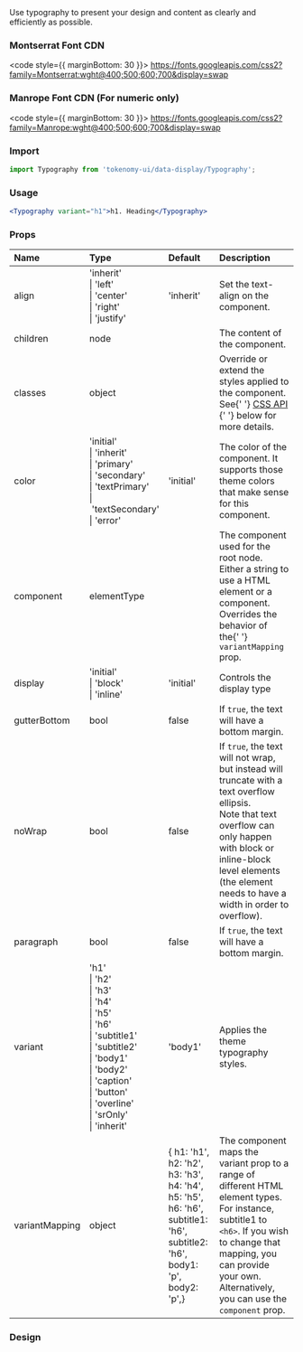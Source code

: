 
<Meta title="Components/Data Display/Typography/README" />

<div className="wrapper-docs">
  <Title>Typography</Title>
<Subtitle>
  Use typography to present your design and content as clearly and efficiently
  as possible.
</Subtitle>

### Montserrat Font CDN

<code style={{ marginBottom: 30 }}>
  https://fonts.googleapis.com/css2?family=Montserrat:wght@400;500;600;700&display=swap
</code>

### Manrope Font CDN (For numeric only)

<code style={{ marginBottom: 30 }}>
  https://fonts.googleapis.com/css2?family=Manrope:wght@400;500;600;700&display=swap
</code>

### Import

```jsx
import Typography from 'tokenomy-ui/data-display/Typography';
```

### Usage

```jsx
<Typography variant="h1">h1. Heading</Typography>
```

### Props

<table>
  <thead>
    <tr>
      <th align="left">Name</th>
      <th align="left">Type</th>
      <th align="left">Default</th>
      <th align="left">Description</th>
    </tr>
  </thead>
  <tbody>
    <tr>
      <td align="left">
        <span class="prop-name">align</span>
      </td>
      <td align="left">
        <span class="prop-type">
          'inherit'
          <br />
          |&nbsp;'left'
          <br />
          |&nbsp;'center'
          <br />
          |&nbsp;'right'
          <br />
          |&nbsp;'justify'
        </span>
      </td>
      <td align="left">
        <span class="prop-default">'inherit'</span>
      </td>
      <td align="left">Set the text-align on the component.</td>
    </tr>
    <tr>
      <td align="left">
        <span class="prop-name">children</span>
      </td>
      <td align="left">
        <span class="prop-type">node</span>
      </td>
      <td align="left"></td>
      <td align="left">The content of the component.</td>
    </tr>
    <tr>
      <td align="left">
        <span class="prop-name">classes</span>
      </td>
      <td align="left">
        <span class="prop-type">object</span>
      </td>
      <td align="left"></td>
      <td align="left">
        Override or extend the styles applied to the component. See{' '}
        <a href="https://v4.mui.com/api/typography/#css" target="_blank">
          CSS API
        </a>{' '}
        below for more details.
      </td>
    </tr>
    <tr>
      <td align="left">
        <span class="prop-name">color</span>
      </td>
      <td align="left">
        <span class="prop-type">
          'initial'
          <br />
          |&nbsp;'inherit'
          <br />
          |&nbsp;'primary'
          <br />
          |&nbsp;'secondary'
          <br />
          |&nbsp;'textPrimary'
          <br />
          |&nbsp;'textSecondary'
          <br />
          |&nbsp;'error'
        </span>
      </td>
      <td align="left">
        <span class="prop-default">'initial'</span>
      </td>
      <td align="left">
        The color of the component. It supports those theme colors that make
        sense for this component.
      </td>
    </tr>
    <tr>
      <td align="left">
        <span class="prop-name">component</span>
      </td>
      <td align="left">
        <span class="prop-type">elementType</span>
      </td>
      <td align="left"></td>
      <td align="left">
        The component used for the root node. Either a string to use a HTML
        element or a component. Overrides the behavior of the{' '}
        <code>variantMapping</code> prop.
      </td>
    </tr>
    <tr>
      <td align="left">
        <span class="prop-name">display</span>
      </td>
      <td align="left">
        <span class="prop-type">
          'initial'
          <br />
          |&nbsp;'block'
          <br />
          |&nbsp;'inline'
        </span>
      </td>
      <td align="left">
        <span class="prop-default">'initial'</span>
      </td>
      <td align="left">Controls the display type</td>
    </tr>
    <tr>
      <td align="left">
        <span class="prop-name">gutterBottom</span>
      </td>
      <td align="left">
        <span class="prop-type">bool</span>
      </td>
      <td align="left">
        <span class="prop-default">false</span>
      </td>
      <td align="left">
        If <code>true</code>, the text will have a bottom margin.
      </td>
    </tr>
    <tr>
      <td align="left">
        <span class="prop-name">noWrap</span>
      </td>
      <td align="left">
        <span class="prop-type">bool</span>
      </td>
      <td align="left">
        <span class="prop-default">false</span>
      </td>
      <td align="left">
        If <code>true</code>, the text will not wrap, but instead will truncate
        with a text overflow ellipsis.
        <br />
        Note that text overflow can only happen with block or inline-block level
        elements (the element needs to have a width in order to overflow).
      </td>
    </tr>
    <tr>
      <td align="left">
        <span class="prop-name">paragraph</span>
      </td>
      <td align="left">
        <span class="prop-type">bool</span>
      </td>
      <td align="left">
        <span class="prop-default">false</span>
      </td>
      <td align="left">
        If <code>true</code>, the text will have a bottom margin.
      </td>
    </tr>
    <tr>
      <td align="left">
        <span class="prop-name">variant</span>
      </td>
      <td align="left">
        <span class="prop-type">
          'h1'
          <br />
          |&nbsp;'h2'
          <br />
          |&nbsp;'h3'
          <br />
          |&nbsp;'h4'
          <br />
          |&nbsp;'h5'
          <br />
          |&nbsp;'h6'
          <br />
          |&nbsp;'subtitle1'
          <br />
          |&nbsp;'subtitle2'
          <br />
          |&nbsp;'body1'
          <br />
          |&nbsp;'body2'
          <br />
          |&nbsp;'caption'
          <br />
          |&nbsp;'button'
          <br />
          |&nbsp;'overline'
          <br />
          |&nbsp;'srOnly'
          <br />
          |&nbsp;'inherit'
        </span>
      </td>
      <td align="left">
        <span class="prop-default">'body1'</span>
      </td>
      <td align="left">Applies the theme typography styles.</td>
    </tr>
    <tr>
      <td align="left">
        <span class="prop-name">variantMapping</span>
      </td>
      <td align="left">
        <span class="prop-type">object</span>
      </td>
      <td align="left">
        <span class="prop-default">
          &#123; h1: 'h1', h2: 'h2', h3: 'h3', h4: 'h4', h5: 'h5', h6: 'h6',
          subtitle1: 'h6', subtitle2: 'h6', body1: 'p', body2: 'p',&#125;
        </span>
      </td>
      <td align="left">
        The component maps the variant prop to a range of different HTML element
        types. For instance, subtitle1 to <code>&lt;h6&gt;</code>. If you wish
        to change that mapping, you can provide your own. Alternatively, you can
        use the <code>component</code> prop.
      </td>
    </tr>
  </tbody>
</table>

### Design

<Figma
  url="https://www.figma.com/file/XaZi4D6q7m3HIdxxx2zTCc/TKN-2498-Design-component-library-for-Web?node-id=140%3A2101&t=Bu7yPrQPyDr5eopY-0"
  height="50%"
  defaultCollapsed
/>
</div>